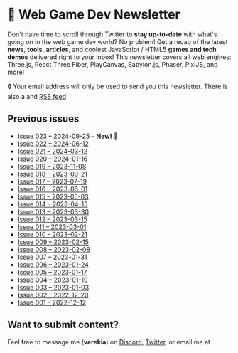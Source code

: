 
# 💌 Web Game Dev Newsletter

Don't have time to scroll through Twitter to **stay up-to-date** with what's going on in the web game dev world? No problem! Get a recap of the latest **news**, **tools**, **articles**, and coolest JavaScript / HTML5 **games and tech demos** delivered right to your inbox! This newsletter covers all web engines: <ThreeLogo /> Three.js, <R3FLogo /> React Three Fiber, <PlayCanvasLogo /> PlayCanvas, <BabylonLogo /> Babylon.js, <PhaserLogo /> Phaser, <PixiLogo /> PixiJS, and more!

<NewsletterIframe />

🔒 Your email address will only be used to send you this newsletter. There is also a <Discord /> and [RSS feed](https://buttondown.email/webgamedev/rss).

## Previous issues

- [Issue 023 – 2024-09-25](/newsletter/023) – **New!** 🎉
- [Issue 022 – 2024-06-12](/newsletter/022)
- [Issue 021 – 2024-03-12](/newsletter/021)
- [Issue 020 – 2024-01-16](/newsletter/020)
- [Issue 019 – 2023-11-08](/newsletter/019)
- [Issue 018 – 2023-09-21](/newsletter/018)
- [Issue 017 – 2023-07-19](/newsletter/017)
- [Issue 016 – 2023-06-01](/newsletter/016)
- [Issue 015 – 2023-05-03](/newsletter/015)
- [Issue 014 – 2023-04-13](/newsletter/014)
- [Issue 013 – 2023-03-30](/newsletter/013)
- [Issue 012 – 2023-03-15](/newsletter/012)
- [Issue 011 – 2023-03-01](/newsletter/011)
- [Issue 010 – 2023-02-21](/newsletter/010)
- [Issue 009 – 2023-02-15](/newsletter/009)
- [Issue 008 – 2023-02-08](/newsletter/008)
- [Issue 007 – 2023-01-31](/newsletter/007)
- [Issue 006 – 2023-01-24](/newsletter/006)
- [Issue 005 – 2023-01-17](/newsletter/005)
- [Issue 004 – 2023-01-10](/newsletter/004)
- [Issue 003 – 2023-01-03](/newsletter/003)
- [Issue 002 – 2022-12-20](/newsletter/002)
- [Issue 001 – 2022-12-12](/newsletter/001)

## Want to submit content?

Feel free to message me (**verekia**) on [Discord](https://webgamedev.com/discord), [Twitter](https://x.com/verekia), or email me at <MailTo email="verekia@webgamedev.com" fakeEmail="verakie@wabgemadav.com" />.
